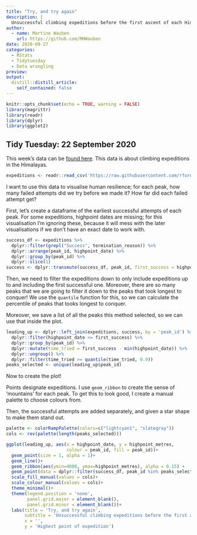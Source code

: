 ```yaml
---
title: "Try, and try again"
description: |
  Unsuccessful climbing expeditions before the first ascent of each Himalayan peak
author:
  - name: Martine Wauben 
    url: https://github.com/MHWauben
date: 2020-09-27
categories:
  - RStats
  - Tidytuesday
  - Data wrangling
preview: 
output:
  distill::distill_article:
    self_contained: false
---
```


```r
knitr::opts_chunk$set(echo = TRUE, warning = FALSE)
library(magrittr)
library(readr)
library(dplyr)
library(ggplot2)
```

## Tidy Tuesday: 22 September 2020

This week's data can be [found here](https://github.com/rfordatascience/tidytuesday/blob/master/data/2020/2020-09-22/readme.md). This data is about climbing expeditions in the Himalayas.

```r
expeditions <- readr::read_csv('https://raw.githubusercontent.com/rfordatascience/tidytuesday/master/data/2020/2020-09-22/expeditions.csv')
```

I want to use this data to visualise human resilience; for each peak, how many failed attempts did we try before we made it? How far did each failed attempt get?

First, let's create a dataframe of the earliest successful attempts of each peak. For some expeditions, highpoint dates are missing; for this visualisation I'm ignoring these, because it will mess with the later visualisations if we don't have an exact date to work with. 

```r
success_df <- expeditions %>%
  dplyr::filter(grepl("Success", termination_reason)) %>%
  dplyr::arrange(peak_id, highpoint_date) %>%
  dplyr::group_by(peak_id) %>%
  dplyr::slice(1)
success <- dplyr::transmute(success_df, peak_id, first_success = highpoint_date)
```

Then, we need to filter the expeditions down to only include expeditions up to and including the first successful one. Moreover, there are so many peaks that we are going to filter it down to the peaks that took longest to conquer! We use the `quantile` function for this, so we can calculate the percentile of peaks that tooks longest to conquer.

Moreover, we save a list of all the peaks this method selected, so we can use that inside the plot.

```r
leading_up <- dplyr::left_join(expeditions, success, by = 'peak_id') %>%
  dplyr::filter(highpoint_date <= first_success) %>%
  dplyr::group_by(peak_id) %>%
  dplyr::mutate(time_tried = first_success - min(highpoint_date)) %>%
  dplyr::ungroup() %>%
  dplyr::filter(time_tried >= quantile(time_tried, 0.9))
peaks_selected <- unique(leading_up$peak_id)
```

Now to create the plot!

Points designate expeditions. I use `geom_ribbon` to create the sense of 'mountains' for each peak. To get this to look good, I create a manual palette to choose colours from. 

Then, the successful attempts are added separately, and given a star shape to make them stand out. 

```r
palette <- colorRampPalette(colors=c("lightcyan1", "slategray"))
cols <- rev(palette(length(peaks_selected)))

ggplot(leading_up, aes(x = highpoint_date, y = highpoint_metres, 
                       colour = peak_id, fill = peak_id))+
  geom_point(size = 1, alpha = 1)+
  geom_line()+
  geom_ribbon(aes(ymin=4000, ymax=highpoint_metres), alpha = 0.15) +
  geom_point(data = dplyr::filter(success_df, peak_id %in% peaks_selected), shape = 8)+
  scale_fill_manual(values = cols)+
  scale_colour_manual(values = cols)+
  theme_minimal()+
  theme(legend.position = 'none', 
        panel.grid.major = element_blank(), 
        panel.grid.minor = element_blank())+
  labs(title = 'Try, and try again',
       subtitle = 'Unsuccessful climbing expeditions before the first ascent of Himalayan peaks',
       x = '',
       y = 'Highest point of expedition')
```



